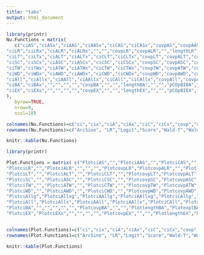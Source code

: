 ```yaml
---
title: "tabs"
output: html_document
---
```



```r
library(printr) 
Nu.Functions = matrix( 
   c("ciAS","ciASx","ciAAS","ciAASx","ciCAS","ciCASx","covpAS","covpAAS","covpCAS","lengthAS","lengthAAS","lengthCAS","pCOpBIAS","pCOpBIAAS","pCOpBICAS","errAS","errAAS","errCAS",
"ciLR","ciLRx","ciALR","ciALRx","","","covpLR","covpALR","","lengthLR","lengthALR","","pCOpBILR","pCOpBIALR","","errLR","errALR","",
"ciLT","ciLTx","ciALT","ciALTx","ciCLT","ciCLTx","covpLT","covpALT","covpCLT","lengthLT","lengthALT","lengthCLT","pCOpBILT","pCOpBIALT","pCOpBICLT","errLT","errALT","errCLT",
"ciSC","ciSCx","ciASC","ciASCx","ciCSC","ciCSCx","covpSC","covpASC","covpCSC","lengthSC","lengthASC","lengthCSC","pCOpBISC","pCOpBIASC","pCOpBICSC","errSC","errASC","errCSC",
"ciTW","ciTWx","ciATW","ciATWx","ciCTW","ciCTWx","covpTW","covpATW","covpCTW","lengthTW","lengthATW","lengthCTW","pCOpBITW","pCOpBIATW","pCOpBICTW","errTW","errATW","errCTW",
"ciWD","ciWDx","ciAWD","ciAWDx","ciCWD","ciCWDx","covpWD","covpAWD","covpCWD","lengthWD","lengthAWD","lengthCWD","pCOpBIWD","pCOpBIAWD","pCOpBICWD","errWD","errAWD","errCWD",
"ciAll","ciAllx","ciAAll","ciAAllx","ciCAll","ciCAllx","covpAll","covpAAll","covpCAll","lengthAll","lengthAAll","lengthCAll","pCOpBIAll","pCOpBIAAll","pCOpBICAll","errAll","errAAll","errCAll",
"ciBA","ciBAx","","","","","covpBA","","","lengthBA","","","pCOpBIBA","","","errBA","","",
"ciEX","ciEXx","","","","","covpEX","","","lengthEX","","","pCOpBIEX","","","errEX","",""
), 
   byrow=TRUE,
   nrow=9, 
   ncol=18)

colnames(Nu.Functions)=c("ci","cix","ciA","ciAx","ciC","ciCx","covp","covpA","covpC","length","Alength","Clength","pcpb","pcpbA","pcpbC","error","errorA","errorC")
rownames(Nu.Functions)=c("ArcSine", "LR","Logit","Score","Wald-T","Wald","All","Bayes","Exact")

knitr::kable(Nu.Functions)
```


```r
library(printr) 

Plot.Functions = matrix( c("PlotciAS","","PlotciAAS","","PlotciCAS","","PlotcovpAS","PlotcovpAAS","PlotcovpCAS","PlotlengthAS","PlotexplAS","PlotlengthAAS","PlotexplAAS","PlotlengthCAS","PlotexplCAS","PlotpCOpBIAS","PlotpCOpBIAAS","PlotpCOpBICAS","PloterrAS","PloterrAAS","PloterrCAS",
"PlotciLR","","PlotciALR","","","","PlotcovpLR","PlotcovpALR","","PlotlengthLR","PlotexplLR","PlotlengthALR","PlotexplALR","","","PlotpCOpBILR","PlotpCOpBIALR","","PloterrLR","PloterrALR","",
"PlotciLT","","PlotciALT","","PlotciCLT","","PlotcovpLT","PlotcovpALT","PlotcovpCLT","PlotlengthLT","PlotexplLT","PlotlengthALT","PlotexplALT","PlotlengthCLT","PlotexplCLT","PlotpCOpBILT","PlotpCOpBIALT","PlotpCOpBICLT","PloterrLT","PloterrALT","PloterrCLT",
"PlotciSC","","PlotciASC","","PlotciCSC","","PlotcovpSC","PlotcovpASC","PlotcovpCSC","PlotlengthSC","PlotexplSC","PlotlengthASC","PlotexplASC","PlotlengthCSC","PlotexplCSC","PlotpCOpBISC","PlotpCOpBIASC","PlotpCOpBICSC","PloterrSC","PloterrASC","PloterrCSC",
"PlotciTW","","PlotciATW","","PlotciCTW","","PlotcovpTW","PlotcovpATW","PlotcovpCTW","PlotlengthTW","PlotexplTW","PlotlengthATW","PlotexplATW","PlotlengthCTW","PlotexplCTW","PlotpCOpBITW","PlotpCOpBIATW","PlotpCOpBICTW","PloterrTW","PloterrATW","PloterrCTW",
"PlotciWD","","PlotciAWD","","PlotciCWD","","PlotcovpWD","PlotcovpAWD","PlotcovpCWD","PlotlengthWD","PlotexplWD","PlotlengthAWD","PlotexplAWD","PlotlengthCWD","PlotexplCWD","PlotpCOpBIWD","PlotpCOpBIAWD","PlotpCOpBICWD","PloterrWD","PloterrAWD","PloterrCWD",
"PlotciAllg","PlotciAllxg","PlotciAAllg","PlotciAAllxg","PlotciCAllg","PlotciCAllxg","","","","","","","","","","","","","","","",
"PlotciAll","PlotciAllx","PlotciAAll","PlotciAAllx","PlotciCAll","PlotciCAllx","PlotcovpAll","PlotcovpAAll","PlotcovpCAll","PlotlengthAll","PlotexplAll","PlotlengthAAll","PlotexplAAll","PlotlengthCAll","PlotexplCAll","PlotpCOpBIAll","PlotpCOpBIAAll","PlotpCOpBICAll","PloterrAll","PloterrAAll","PloterrCAll",
"PlotciBA","","","","","","PlotcovpBA","","","PlotlengthBA","PlotexplBA","","","","","PlotpCOpBIBA","","","PloterrBA","","",
"PlotciEX","PlotciEXx","","","","","PlotcovpEX","","","PlotlengthEX","PlotexplEX","","","","","PlotpCOpBIEX","","","PloterrEX","",""),byrow=TRUE, nrow=10,  ncol=21)


colnames(Plot.Functions)=c("ci","cix","ciA","ciAx","ciC","ciCx","covp","covpA","covpC","length","EL","Alength","AEL","Clength","CEL","pcpb","pcpbA","pcpbC","error","errorA","errorC")
rownames(Plot.Functions)=c("ArcSine", "LR","Logit","Score","Wald-T","Wald","All","Allg","Bayes","Exact")

knitr::kable(Plot.Functions)
```

